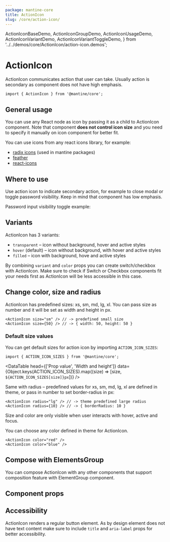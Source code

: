 ```yaml
---
package: mantine-core
title: ActionIcon
slug: /core/action-icon/
---
```


  ActionIconBaseDemo,
  ActionIconGroupDemo,
  ActionIconUsageDemo,
  ActionIconVariantDemo,
  ActionIconVariantToggleDemo,
} from '../../demos/core/ActionIcon/action-icon.demos';

# ActionIcon

ActionIcon communicates action that user can take.
Usually action is secondary as component does not have high emphasis.

<PageHeader
  source="mantine-core/src/ActionIcon/ActionIcon.tsx"
  docs="core/ActionIcon.mdx"
  package="@mantine/core"
/>

```tsx
import { ActionIcon } from '@mantine/core';
```

## General usage

You can use any React node as icon by passing it as a child to ActionIcon component.
Note that component **does not control icon size** and you need to specify it manually on icon component for better fit.

You can use icons from any react icons library, for example:

- [radix icons](https://icons.modulz.app/) (used in mantine packages)
- [feather](https://feathericons.com/)
- [react-icons](https://react-icons.github.io/react-icons)

<ActionIconBaseDemo />

## Where to use

Use action icon to indicate secondary action, for example to close modal or toggle password visibility. Keep in mind that component has low emphasis.

Password input visibility toggle example:

<ActionIconUsageDemo />

## Variants

ActionIcon has 3 variants:

- `transparent` – icon without background, hover and active styles
- `hover` (default) – icon without background, with hover and active styles
- `filled` – icon with background, hove and active styles

<ActionIconVariantDemo />

By combining `variant` and `color` props you can create switch/checkbox with ActionIcon.
Make sure to check if <GatsbyLink to="/core/switch">Switch</GatsbyLink> or <GatsbyLink to="/core/checkbox">Checkbox</GatsbyLink> components
fit your needs first as ActionIcon will be less accessible in this case.

<ActionIconVariantToggleDemo />

## Change color, size and radius

ActionIcon has predefined sizes: xs, sm, md, lg, xl.
You can pass size as number and it will be set as width and height in px.

```tsx
<ActionIcon size="sm" /> // -> predefined small size
<ActionIcon size={50} /> // -> { width: 50, height: 50 }
```

### Default size values

You can get default sizes for action icon by importing `ACTION_ICON_SIZES`:

```tsx
import { ACTION_ICON_SIZES } from '@mantine/core';
```

<DataTable
  head={['Prop value', 'Width and height']}
  data={Object.keys(ACTION_ICON_SIZES).map((size) => [size, `${ACTION_ICON_SIZES[size]}px`])}
/>

Same with radius – predefined values for xs, sm, md, lg, xl are defined in <GatsbyLink to="/theming">theme</GatsbyLink>,
or pass in number to set border-radius in px:

```tsx
<ActionIcon radius="lg" /> // -> theme predefined large radius
<ActionIcon radius={10} /> // -> { borderRadius: 10 }
```

Size and color are only visible when user interacts with hover, active and focus.

You can choose any color defined in <GatsbyLink to="/theming">theme</GatsbyLink> for ActionIcon.

```tsx
<ActionIcon color="red" />
<ActionIcon color="blue" />
```

<ActionIconConfigurator />

## Compose with ElementsGroup

You can compose ActionIcon with any other components that support composition feature with <GatsbyLink to="/core/elements-group">ElementGroup</GatsbyLink> component.

<ActionIconGroupDemo />

## Component props

<PropsTable component="ActionIcon" />

## Accessibility

ActionIcon renders a regular button element.
As by design element does not have text content
make sure to include `title` and `aria-label` props for better accessibility.
